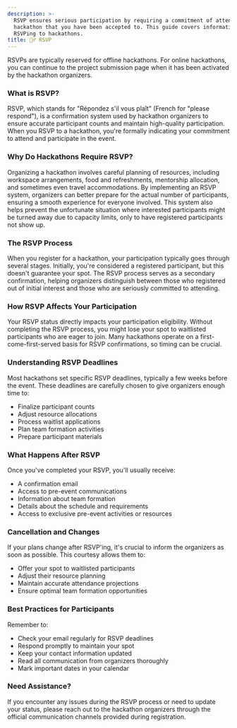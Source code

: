 ```yaml
---
description: >-
  RSVP ensures serious participation by requiring a commitment of attending a
  hackathon that you have been accepted to. This guide covers information about
  RSVPing to hackathons.
title: 🙋‍♂️ RSVP
---
```


<Callout type="info" title="Heads up!">
RSVPs are typically reserved for offline hackathons. For online hackathons, you can continue to the project submission page when it has been activated by the hackathon organizers.
</Callout>

### What is RSVP?

RSVP, which stands for "Répondez s'il vous plaît" (French for "please respond"), is a confirmation system used by hackathon organizers to ensure accurate participant counts and maintain high-quality participation. When you RSVP to a hackathon, you're formally indicating your commitment to attend and participate in the event.

### Why Do Hackathons Require RSVP?

Organizing a hackathon involves careful planning of resources, including workspace arrangements, food and refreshments, mentorship allocation, and sometimes even travel accommodations. By implementing an RSVP system, organizers can better prepare for the actual number of participants, ensuring a smooth experience for everyone involved. This system also helps prevent the unfortunate situation where interested participants might be turned away due to capacity limits, only to have registered participants not show up.

### The RSVP Process

When you register for a hackathon, your participation typically goes through several stages. Initially, you're considered a registered participant, but this doesn't guarantee your spot. The RSVP process serves as a secondary confirmation, helping organizers distinguish between those who registered out of initial interest and those who are seriously committed to attending.

### How RSVP Affects Your Participation

Your RSVP status directly impacts your participation eligibility. Without completing the RSVP process, you might lose your spot to waitlisted participants who are eager to join. Many hackathons operate on a first-come-first-served basis for RSVP confirmations, so timing can be crucial.

### Understanding RSVP Deadlines

Most hackathons set specific RSVP deadlines, typically a few weeks before the event. These deadlines are carefully chosen to give organizers enough time to:

- Finalize participant counts
- Adjust resource allocations
- Process waitlist applications
- Plan team formation activities
- Prepare participant materials

### What Happens After RSVP

Once you've completed your RSVP, you'll usually receive:

- A confirmation email
- Access to pre-event communications
- Information about team formation
- Details about the schedule and requirements
- Access to exclusive pre-event activities or resources

### Cancellation and Changes

If your plans change after RSVP'ing, it's crucial to inform the organizers as soon as possible. This courtesy allows them to:

- Offer your spot to waitlisted participants
- Adjust their resource planning
- Maintain accurate attendance projections
- Ensure optimal team formation opportunities

### Best Practices for Participants

Remember to:

- Check your email regularly for RSVP deadlines
- Respond promptly to maintain your spot
- Keep your contact information updated
- Read all communication from organizers thoroughly
- Mark important dates in your calendar

### Need Assistance?

If you encounter any issues during the RSVP process or need to update your status, please reach out to the hackathon organizers through the official communication channels provided during registration.
